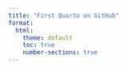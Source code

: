 ```yaml
---
title: "First Quarto on GitHub"
format:
  html:
    theme: default
    toc: true
    number-sections: true
---
```


```r

```

